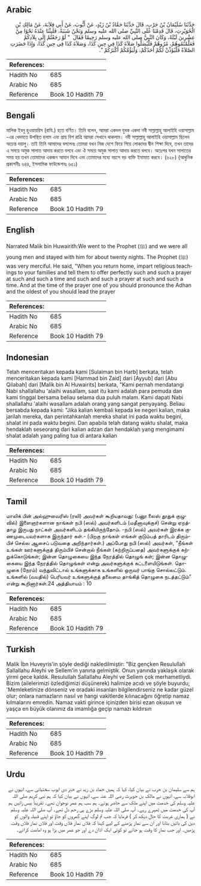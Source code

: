 ## Arabic


<div dir="rtl" lang="ar" style={{fontSize:'larger',backgroundColor:'#f8f9fa',padding:20}}>
حَدَّثَنَا سُلَيْمَانُ بْنُ حَرْبٍ، قَالَ حَدَّثَنَا حَمَّادُ بْنُ زَيْدٍ، عَنْ أَيُّوبَ، عَنْ أَبِي قِلاَبَةَ، عَنْ مَالِكِ بْنِ الْحُوَيْرِثِ، قَالَ قَدِمْنَا عَلَى النَّبِيِّ صلى الله عليه وسلم وَنَحْنُ شَبَبَةٌ، فَلَبِثْنَا عِنْدَهُ نَحْوًا مِنْ عِشْرِينَ لَيْلَةً، وَكَانَ النَّبِيُّ صلى الله عليه وسلم رَحِيمًا فَقَالَ ‏ "‏ لَوْ رَجَعْتُمْ إِلَى بِلاَدِكُمْ فَعَلَّمْتُمُوهُمْ، مُرُوهُمْ فَلْيُصَلُّوا صَلاَةَ كَذَا فِي حِينِ كَذَا، وَصَلاَةَ كَذَا فِي حِينِ كَذَا، وَإِذَا حَضَرَتِ الصَّلاَةُ فَلْيُؤَذِّنْ لَكُمْ أَحَدُكُمْ، وَلْيَؤُمَّكُمْ أَكْبَرُكُمْ ‏"‏‏.‏
</div>
<div style={{backgroundColor:'#f8f9fa',padding:20, marginBottom: 10}}><table> <thead> <tr> <th>References:</th> <th></th> </tr> </thead> <tbody><tr><td>Hadith No</td><td>685</td></tr><tr><td>Arabic No</td><td>685</td></tr><tr><td>Reference</td><td>Book 10 Hadith 79</td></tr></tbody></table></div>

## Bengali


<div dir="ltr" lang="bn" style={{fontSize:'larger',backgroundColor:'#f8f9fa',padding:20}}>
মালিক ইবনু হুওয়ায়রিস (রাযি.) হতে বর্ণিত। তিনি বলেন, আমরা একদল যুবক একদা নবী সাল্লাল্লাহু আলাইহি ওয়াসাল্লাম -এর খেদমতে উপস্থিত হলাম এবং প্রায় বিশ রাত্রি আমরা সেখানে থাকলাম। নবী সাল্লাল্লাহু আলাইহি ওয়াসাল্লাম ছিলেন অত্যন্ত দয়ালু। তাই তিনি আমাদের বললেনঃ তোমরা যখন নিজ দেশে ফিরে গিয়ে লোকদের দ্বীন শিক্ষা দিবে, তখন তাদের এ সময়ে অমুক সালাত আদায় করতে বলবে এবং ঐ সময়ে অমুক সালাত আদায় করতে বলবে। অতঃপর যখন সালাতের সময় হয় তখন তোমাদের একজন আযান দিবে এবং তোমাদের মধ্যে বয়সে বড় ব্যক্তি ইমামাত করবে। (৬২৮) (আধুনিক প্রকাশনীঃ ৬৪৪, ইসলামিক ফাউন্ডেশনঃ ৬৫১)
</div>
<div style={{backgroundColor:'#f8f9fa',padding:20, marginBottom: 10}}><table> <thead> <tr> <th>References:</th> <th></th> </tr> </thead> <tbody><tr><td>Hadith No</td><td>685</td></tr><tr><td>Arabic No</td><td>685</td></tr><tr><td>Reference</td><td>Book 10 Hadith 79</td></tr></tbody></table></div>

## English


<div dir="ltr" lang="en" style={{fontSize:'larger',backgroundColor:'#f8f9fa',padding:20}}>
Narrated Malik bin Huwairith:We went to the Prophet (ﷺ) and we were all young men and stayed with him for about twenty nights. The Prophet (ﷺ) was very merciful. He said, "When you return home, impart religious teachings to your families and tell them to offer perfectly such and such a prayer at such and such a time and such and such a prayer at such and such a time. And at the time of the prayer one of you should pronounce the Adhan and the oldest of you should lead the prayer
</div>
<div style={{backgroundColor:'#f8f9fa',padding:20, marginBottom: 10}}><table> <thead> <tr> <th>References:</th> <th></th> </tr> </thead> <tbody><tr><td>Hadith No</td><td>685</td></tr><tr><td>Arabic No</td><td>685</td></tr><tr><td>Reference</td><td>Book 10 Hadith 79</td></tr></tbody></table></div>

## Indonesian


<div dir="ltr" lang="id" style={{fontSize:'larger',backgroundColor:'#f8f9fa',padding:20}}>
Telah menceritakan kepada kami [Sulaiman bin Harb] berkata, telah menceritakan kepada kami [Hammad bin Zaid] dari [Ayyub] dari [Abu Qilabah] dari [Malik bin Al Huwairits] berkata, "Kami pernah mendatangi Nabi shallallahu 'alaihi wasallam, saat itu kami adalah para pemuda dan kami tinggal bersama beliau selama dua puluh malam. Kami dapati Nabi shallallahu 'alaihi wasallam adalah orang yang sangat penyayang. Beliau bersabda kepada kami: "Jika kalian kembali kepada ke negeri kalian, maka jarilah mereka, dan perintahkanlah mereka shalat ini pada waktu begini, shalat ini pada waktu begini. Dan apabila telah datang waktu shalat, maka hendaklah seseorang dari kalian adzan dan hendaklah yang mengimami shalat adalah yang paling tua di antara kalian
</div>
<div style={{backgroundColor:'#f8f9fa',padding:20, marginBottom: 10}}><table> <thead> <tr> <th>References:</th> <th></th> </tr> </thead> <tbody><tr><td>Hadith No</td><td>685</td></tr><tr><td>Arabic No</td><td>685</td></tr><tr><td>Reference</td><td>Book 10 Hadith 79</td></tr></tbody></table></div>

## Tamil


<div dir="ltr" lang="ta" style={{fontSize:'larger',backgroundColor:'#f8f9fa',padding:20}}>
மாலிக் பின் அல்ஹுவைரிஸ் (ரலி) அவர்கள் கூறியதாவது: (பனூ லைஸ் தூதுக் குழுவில்) இளைஞர்களான நாங்கள் நபி (ஸல்) அவர்களிடம் (மதீனாவுக்குச்) சென்று ஏறத்தாழ இருபது நாட்கள் அவர்களிடம் தங்கியிருந்தோம். -நபி (ஸல்) அவர்கள் இரக்க குணமுடையவர்களாக இருந்தார் கள்.- (பிறகு நாங்கள் எங்கள் குடும்பத் தாரிடம் திரும்பிச் செல்ல ஆசைப் படுவதை அறிந்தார்கள்.) அப்போது நபி (ஸல்) அவர்கள், “நீங்கள் உங்கள் ஊர்களுக்குத் திரும்பிச் சென்றால் நீங்கள் (கற்றிருப்பதை) அவர்களுக்குக் கற்றுக்கொடுங்கள்; இன்ன தொழுகையை இந்த நேரத்தில் தொழுங் கள்; இன்ன தொழுகையை இந்த நேரத்தில் தொழுங்கள் என்று அவர்களுக்குக் கட்டளையிடுங்கள். தொழுகை (நேரம்) வந்துவிட்டால் உங்களுக்காக உங்களில் ஒருவர் பாங்கு சொல்லட்டும். உங்களில் (வயதில்) பெரியவர் உங்களுக்குத் தலைமை தாங்கித் தொழுகை நடத்தட்டும்” என்று கூறினார்கள்.24 அத்தியாயம் : 10
</div>
<div style={{backgroundColor:'#f8f9fa',padding:20, marginBottom: 10}}><table> <thead> <tr> <th>References:</th> <th></th> </tr> </thead> <tbody><tr><td>Hadith No</td><td>685</td></tr><tr><td>Arabic No</td><td>685</td></tr><tr><td>Reference</td><td>Book 10 Hadith 79</td></tr></tbody></table></div>

## Turkish


<div dir="ltr" lang="tr" style={{fontSize:'larger',backgroundColor:'#f8f9fa',padding:20}}>
Malik İbn Huveyris'in şöyle dediği nakledilmiştir: "Biz gençken Resulullah Sallallahu Aleyhi ve Sellem'in yanına gelmiştik. Onun yanında yaklaşık olarak yirmi gece kaldık. Resulullah Sallallahu Aleyhi ve Sellem çok merha­metliydi. Bizim (ailelerimizi özlediğimizi düşünerek) halimize acıdı ve şöyle buyurdu; 'Memleketinize dönseniz ve oradaki insanları bilgilendirseniz ne kadar güzel olur; onlara namazların nasıl ve hangi vakitlerde kılınacağını öğretip namaz kılmalarını emredin. Namaz vakti girince içinizden birisi ezan okusun ve yaşça en büyük olanınız da imamlığa geçip namazı kıldırsın
</div>
<div style={{backgroundColor:'#f8f9fa',padding:20, marginBottom: 10}}><table> <thead> <tr> <th>References:</th> <th></th> </tr> </thead> <tbody><tr><td>Hadith No</td><td>685</td></tr><tr><td>Arabic No</td><td>685</td></tr><tr><td>Reference</td><td>Book 10 Hadith 79</td></tr></tbody></table></div>

## Urdu


<div dir="rtl" lang="ur" style={{fontSize:'larger',backgroundColor:'#f8f9fa',padding:20}}>
ہم سے سلیمان بن حرب نے بیان کیا، کہا کہ ہمیں حماد بن زید نے خبر دی ایوب سختیانی سے، انہوں نے ابوقلابہ سے، انہوں نے مالک بن حویرث رضی اللہ عنہ سے، انہوں نے بیان کیا کہ ہم نبی کریم صلی اللہ علیہ وسلم کی خدمت میں اپنے ملک سے حاضر ہوئے۔ ہم سب ہم عمر نوجوان تھے۔ تقریباً بیس راتیں ہم آپ کی خدمت میں ٹھہرے رہے۔ آپ صلی اللہ علیہ وسلم بڑے ہی رحم دل تھے۔ آپ صلی اللہ علیہ وسلم نے ( ہماری غربت کا حال دیکھ کر ) فرمایا کہ جب تم لوگ اپنے گھروں کو جاؤ تو اپنے قبیلہ والوں کو دین کی باتیں بتانا اور ان سے نماز پڑھنے کے لیے کہنا کہ فلاں نماز فلاں وقت اور فلاں نماز فلاں وقت پڑھیں۔ اور جب نماز کا وقت ہو جائے تو کوئی ایک اذان دے اور جو عمر میں بڑا ہو وہ امامت کرائے۔
</div>
<div style={{backgroundColor:'#f8f9fa',padding:20, marginBottom: 10}}><table> <thead> <tr> <th>References:</th> <th></th> </tr> </thead> <tbody><tr><td>Hadith No</td><td>685</td></tr><tr><td>Arabic No</td><td>685</td></tr><tr><td>Reference</td><td>Book 10 Hadith 79</td></tr></tbody></table></div>